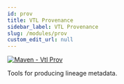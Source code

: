 ```yaml
---
id: prov
title: VTL Provenance
sidebar_label: VTL Provenance
slug: /modules/prov
custom_edit_url: null
---
```


[![Maven - Vtl Prov](https://maven-badges.herokuapp.com/maven-central/fr.insee.trevas/vtl-prov/badge.svg)](https://maven-badges.herokuapp.com/maven-central/fr.insee.trevas/vtl-prov)

Tools for producing lineage metadata.
